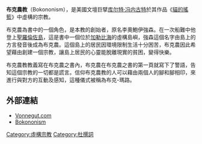 '''布克農教'''（Bokononism），是美國文壇巨擘[[库尔特·冯内古特|库尔特·冯内古特]]於其作品《[[貓的搖籃|貓的搖籃]]》中虛構的宗教。

布克農為書中的一個角色，是本教的創始者，原名李奧鮑伊強森。在一次船難中他登上[[聖羅倫佐島|聖羅倫佐島]]，這是書中一個位於[[加勒比海|加勒比海]]的虛構島嶼，強森這個名字由島上的方言發音後成為布克農。這個島上的居民因環境限制生活十分困苦，布克農因此希望藉由創建一個宗教，讓島上居民的心靈能脫離現實的貧困，變得快樂。

布克農教教義寫在布克農之書內，布克農在布克農之書的第一頁就寫下了警語，告知這個宗教的一切都是謊言。信仰布克農教的人可以藉由兩個人的腳和腳相印，來進行與對方的互動及感知，這種儀式被稱為布克-瑪路。

==外部連結==
*[http://vonnegut.com  Vonnegut.com] {{Wayback|url=http://vonnegut.com/ |date=20210309183137 }}
*[http://bernd.wechner.info/Bokononism  Bokononism] {{Wayback|url=http://bernd.wechner.info/Bokononism |date=20210211232645 }}

{{DEFAULTSORT:Bokononism}}
[[Category:虛構宗教|Category:虛構宗教]]
[[Category:杜撰詞|Category:杜撰詞]]